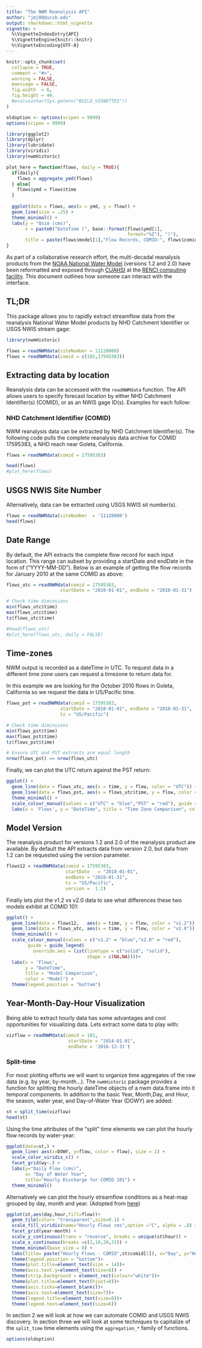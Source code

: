 ```yaml
---
title: "The NWM Reanalysis API"
author: "jmj00@ucsb.edu"
output: rmarkdown::html_vignette
vignette: >
  %\VignetteIndexEntry{API}
  %\VignetteEngine{knitr::knitr}
  %\VignetteEncoding{UTF-8}
---
```


```r
knitr::opts_chunk$set(
  collapse = TRUE,
  comment = "#>",
  warning = FALSE,
  maessage = FALSE,
  fig.width  = 6,
  fig.height = 4#,
  #eval=nzchar(Sys.getenv("BUILD_VIGNETTES"))
)

oldoption <- options(scipen = 9999)
options(scipen = 9999)
```

```r
library(ggplot2)
library(dplyr)
library(lubridate)
library(viridis)
library(nwmHistoric)

plot_here = function(flows, daily = TRUE){ 
  if(daily){
    flows = aggregate_ymd(flows)
  } else{
    flows$ymd = flows$time
  }
  
  ggplot(data = flows, aes(x = ymd, y = flow)) +
  geom_line(size = .25) + 
  theme_minimal() +
  labs(y = "Qsim (cms)",
       x = paste0("DateTime (", base::format(flows$ymd[1],
                                             format="%Z"), ")"), 
       title = paste(flows$model[1],"Flow Records, COMID:", flows$comid[1])) 
}
```

As part of a collaborative research effort, the multi-decadal reanalysis products from the [NOAA National Water Model](https://water.noaa.gov/about/nwm) (versions 1.2 and 2.0) have been reformatted and exposed through [CUAHSI](https://www.cuahsi.org/) at the [RENCI computing facility](https://renci.org/research/hydroshare/). This document outlines how someone can interact with the interface.

## TL;DR

This package allows you to rapidly extract streamflow data from the reanalysis National Water Model products by NHD Catchment Identifier or USGS NWIS stream gage:

```r
library(nwmHistoric)

flows = readNWMdata(siteNumber = 11120000)
flows = readNWMdata(comid = c(101,17595383))
```

## Extracting data by location

Reanalysis data can be accessed with the `readNWMdata` function. The API allows users to specify forecast location by either NHD Catchment Identifier(s) (COMID), or as an NWIS gage ID(s). Examples for each follow:

### NHD Catchment Identifier (COMID)

NWM reanalysis data can be extracted by NHD Catchment Identifier(s). The following code pulls the complete reanalysis data archive for COMID 17595383, a NHD reach near Goleta, California.

```r
flows = readNWMdata(comid = 17595383)
```

```r
head(flows)
#plot_here(flows)
```

## USGS NWIS Site Number

Alternatively, data can be extracted using USGS NWIS sit number(s).

```r
flows = readNWMdata(siteNumber  = '11120000')
head(flows)
```

## Date Range

By default, the API extracts the complete flow record for each input location. This range can subset by providing a startDate and endDate in the form of ("YYYY-MM-DD"). Below is an example of getting the flow records for January 2010 at the same COMID as above:

```r
flows_utc = readNWMdata(comid = 17595383, 
                    startDate = "2010-01-01", endDate = "2010-01-31")

# Check time diminsions
min(flows_utc$time)
max(flows_utc$time)
tz(flows_utc$time)
```

```r
#head(flows_utc)
#plot_here(flows_utc, daily = FALSE)
```

## Time-zones

NWM output is recorded as a dateTime in UTC. To request data in a different time zone users can request a timezone to return data for. 

In this example we are looking for the October 2010 flows in Goleta, California so we request the data in US/Pacific time.

```r
flows_pst = readNWMdata(comid = 17595383, 
                    startDate = "2010-01-01", endDate = "2010-01-31", 
                    tz = "US/Pacific")

# Check time diminsions
min(flows_pst$time)
max(flows_pst$time)
tz(flows_pst$time)

# Ensure UTC and PST extracts are equal length
nrow(flows_pst) == nrow(flows_utc)
```

Finally, we can plot the UTC return against the PST return:

```r
ggplot() + 
  geom_line(data = flows_utc, aes(x = time, y = flow, color = "UTC")) + 
  geom_line(data = flows_pst, aes(x = flows_utc$time, y = flow, color = "PST")) +
  theme_minimal() +
  scale_colour_manual(values = c("UTC" = "blue","PST" = "red"), guide = guide_legend(override.aes = list(linetype = c("solid", "solid"), shape = c(NA,NA))))+
  labs(x = 'Flows', y = "DateTime", title = "Time Zone Comparison", color = "Timezone") + theme(legend.position = "bottom")
```

## Model Version

The reanalysis product for versions 1.2 and 2.0 of the reanalysis product are available. By default the API extracts data from version 2.0, but data from 1.2 can be requested using the version parameter.

```r
flows12 = readNWMdata(comid = 17595383, 
                      startDate   = "2010-01-01", 
                      endDate = "2010-01-31",
                      tz = "US/Pacific",
                      version =  1.2)
```

Finally lets plot the v1.2 vs v2.0 data to see what differences these two models exhibit at COMID 101:

```r
ggplot() + 
  geom_line(data = flows12,   aes(x = time, y = flow, color = "v1.2")) + 
  geom_line(data = flows_utc, aes(x = time, y = flow, color = "v2.0")) +
  theme_minimal() +
  scale_colour_manual(values = c("v1.2" = "blue","v2.0" = "red"), 
        guide = guide_legend(
          override.aes = list(linetype = c("solid", "solid"), 
                              shape = c(NA,NA))))+
  labs(x = 'Flows', 
       y = "DateTime", 
       title = "Model Comparison", 
       color = "Model") + 
  theme(legend.position = "bottom")
```

## Year-Month-Day-Hour Visualization

Being able to extract hourly data has some advantages and cool opportunities for visualizing data. Lets extract some data to play with:

```r
vizflow = readNWMdata(comid = 101, 
                       startDate = "2014-01-01", 
                       endDate = '2016-12-31')
```

### Split-time

For most plotting efforts we will want to organize time aggregates of the raw data (e.g. by year, by-month...). The `nwmHistoric` package provides a function for splitting the hourly dateTime objects of a nwm data.frame into it temporal components. In addition to the basic Year, Month,Day, and Hour, the season, water year, and Day-of-Water Year (DOWY) are added: 

```r
st = split_time(vizflow)
head(st)
```

Using the time attributes of the "split" time elements we can plot the hourly flow records by water-year:

```r
ggplot(data=st,) + 
  geom_line( aes(x=DOWY, y=flow, color = flow), size = 1) +
  scale_color_viridis_c() +
  facet_grid(wy~.) +
  labs(y="Daily Flow (cms)", 
       x= "Day of Water Year", 
       title="Hourly Discharge for COMID 101") + 
  theme_minimal()
```

Alternatively we can plot the hourly streamflow conditions as a heat-map grouped by day, month and year. (Adopted from [here](https://www.r-graph-gallery.com/283-the-hourly-heatmap.html))

```r
ggplot(st,aes(day,hour,fill=flow))+
  geom_tile(color= "transparent",size=0.1) + 
  scale_fill_viridis(name="Hourly Flows cms",option ="C", alpha = .8) + 
  facet_grid(year~month) +
  scale_y_continuous(trans = "reverse", breaks = unique(st$hour)) +
  scale_x_continuous(breaks =c(1,10,20,31)) +
  theme_minimal(base_size = 8) +
  labs(title= paste("Hourly Flows - COMID",st$comid[1]), x="Day", y="Hour") +
  theme(legend.position = "bottom")+
  theme(plot.title=element_text(size = 14))+
  theme(axis.text.y=element_text(size=6)) +
  theme(strip.background = element_rect(colour="white"))+
  theme(plot.title=element_text(hjust=0))+
  theme(axis.ticks=element_blank())+
  theme(axis.text=element_text(size=7))+
  theme(legend.title=element_text(size=8))+
  theme(legend.text=element_text(size=6))
```

In section 2  we will look at how we can automate COMID and USGS NWIS discovery. In section three we will look at some techniques to capitalize of the `split_time` time elements using the `aggregation_*` family of functions.

```r
options(oldoption)
```
